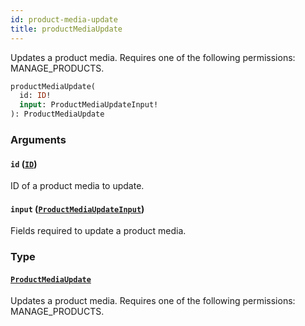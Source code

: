 ```yaml
---
id: product-media-update
title: productMediaUpdate
---
```



Updates a product media. Requires one of the following permissions: MANAGE_PRODUCTS.

```graphql
productMediaUpdate(
  id: ID!
  input: ProductMediaUpdateInput!
): ProductMediaUpdate
```


### Arguments

#### `id` ([`ID`](../../../developer/api-reference/scalars/id))

ID of a product media to update.


#### `input` ([`ProductMediaUpdateInput`](../../../developer/api-reference/inputs/product-media-update-input))

Fields required to update a product media.


### Type

#### [`ProductMediaUpdate`](../../../developer/api-reference/objects/product-media-update) 

Updates a product media. Requires one of the following permissions: MANAGE_PRODUCTS.




